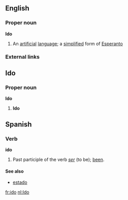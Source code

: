 ==English==
===Proper noun===
{{wikipedia}}
'''Ido'''
#An [[artificial]] [[language]]; a [[simplified]] form of [[Esperanto]]
===External links===
{{interwiktionary|code=nl}}



==Ido==
===Proper noun===
'''Ido'''
# '''Ido'''
==Spanish==
===Verb===
'''ido'''
# Past participle of the verb ''[[ser]]'' (to be); [[been]].
====See also====
*[[estado]]

[[fr:ido]]
[[nl:Ido]]